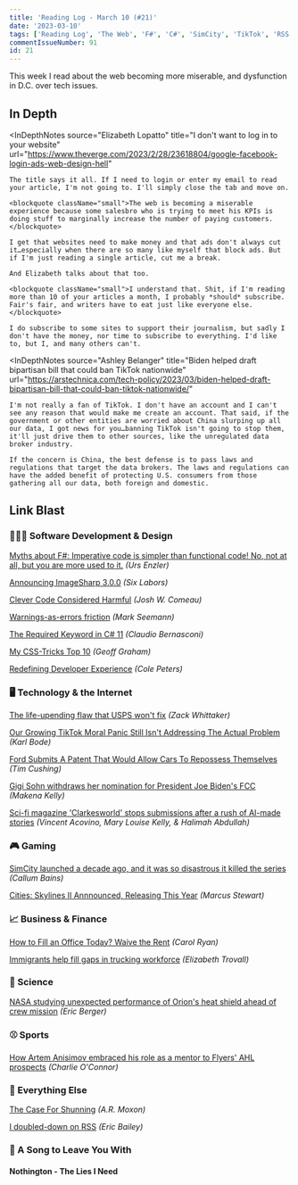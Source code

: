 ```yaml
---
title: 'Reading Log - March 10 (#21)'
date: '2023-03-10'
tags: ['Reading Log', 'The Web', 'F#', 'C#', 'SimCity', 'TikTok', 'RSS', 'Free Speech', 'CSS']
commentIssueNumber: 91
id: 21
---
```



This week I read about the web becoming more miserable, and dysfunction in D.C. over tech issues.

## In Depth

<InDepthNotes
    source="Elizabeth Lopatto"
    title="I don't want to log in to your website"
    url="https://www.theverge.com/2023/2/28/23618804/google-facebook-login-ads-web-design-hell"
>
    The title says it all. If I need to login or enter my email to read your article, I'm not going to. I'll simply close the tab and move on.

    <blockquote className="small">The web is becoming a miserable experience because some salesbro who is trying to meet his KPIs is doing stuff to marginally increase the number of paying customers.</blockquote>

    I get that websites need to make money and that ads don't always cut it…especially when there are so many like myself that block ads. But if I'm just reading a single article, cut me a break.

    And Elizabeth talks about that too.

    <blockquote className="small">I understand that. Shit, if I'm reading more than 10 of your articles a month, I probably *should* subscribe. Fair's fair, and writers have to eat just like everyone else.</blockquote>

    I do subscribe to some sites to support their journalism, but sadly I don't have the money, nor time to subscribe to everything. I'd like to, but I, and many others can't.
</InDepthNotes>

<InDepthNotes
    source="Ashley Belanger"
    title="Biden helped draft bipartisan bill that could ban TikTok nationwide"
    url="https://arstechnica.com/tech-policy/2023/03/biden-helped-draft-bipartisan-bill-that-could-ban-tiktok-nationwide/"
>
    I'm not really a fan of TikTok. I don't have an account and I can't see any reason that would make me create an account. That said, if the government or other entities are worried about China slurping up all our data, I got news for you…banning TikTok isn't going to stop them, it'll just drive them to other sources, like the unregulated data broker industry.

    If the concern is China, the best defense is to pass laws and regulations that target the data brokers. The laws and regulations can have the added benefit of protecting U.S. consumers from those gathering all our data, both foreign and domestic.
</InDepthNotes>

## Link Blast

### 👨🏼‍💻 Software Development & Design

[Myths about F#: Imperative code is simpler than functional code! No, not at all, but you are more used to it.](https://www.planetgeek.ch/2023/03/01/myths-about-f-imperative-code-is-simpler-than-functional-code-no-not-at-all-but-you-are-more-used-to-it/) *(Urs Enzler)*

[Announcing ImageSharp 3.0.0](https://sixlabors.com/posts/announcing-imagesharp-300/) *(Six Labors)*

[Clever Code Considered Harmful](https://www.joshwcomeau.com/career/clever-code-considered-harmful/) *(Josh W. Comeau)*

[Warnings-as-errors friction](https://blog.ploeh.dk/2023/03/06/warnings-as-errors-friction/) *(Mark Seemann)*

[The Required Keyword in C# 11](https://www.claudiobernasconi.ch/2023/03/03/the-required-keyword-in-csharp-11/) *(Claudio Bernasconi)*

[My CSS-Tricks Top 10](https://geoffgraham.me/my-css-tricks-top-10/) *(Geoff Graham)*

[Redefining Developer Experience](https://begin.com/blog/posts/2023-02-28-redefining-developer-experience) *(Cole Peters)*

### 🖥 Technology & the Internet

[The life-upending flaw that USPS won't fix](https://techcrunch.com/2023/03/01/us-postal-service-change-of-address-fraud/) *(Zack Whittaker)*

[Our Growing TikTok Moral Panic Still Isn't Addressing The Actual Problem](https://www.techdirt.com/2023/03/01/our-growing-tiktok-moral-panic-still-isnt-addressing-the-actual-problem/) *(Karl Bode)*

[Ford Submits A Patent That Would Allow Cars To Repossess Themselves](https://www.techdirt.com/2023/03/06/ford-submits-a-patent-that-would-allow-cars-to-repossess-themselves/) *(Tim Cushing)*

[Gigi Sohn withdraws her nomination for President Joe Biden's FCC](https://www.theverge.com/2023/3/7/23629307/gigi-sohn-withdraws-fcc-commissioner-nomination) *(Makena Kelly)*

[Sci-fi magazine 'Clarkesworld' stops submissions after a rush of AI-made stories](https://www.npr.org/2023/02/24/1159286436/ai-chatbot-chatgpt-magazine-clarkesworld-artificial-intelligence) *(Vincent Acovino, Mary Louise Kelly, & Halimah Abdullah)*

### 🎮 Gaming

[SimCity launched a decade ago, and it was so disastrous it killed the series](https://www.pcgamer.com/simcity-launched-a-decade-ago-and-it-was-so-disastrous-it-killed-the-series/) *(Callum Bains)*

[Cities: Skylines II Annnounced, Releasing This Year](https://www.gameinformer.com/2023/03/06/cities-skylines-ii-annnounced-releasing-this-year) *(Marcus Stewart)*

### 📈 Business & Finance

[How to Fill an Office Today? Waive the Rent](https://www.wsj.com/articles/how-to-fill-an-office-today-waive-the-rent-6ff4f9ec) *(Carol Ryan)*

[Immigrants help fill gaps in trucking workforce](https://www.marketplace.org/2023/03/06/immigrants-help-fill-gaps-in-trucking-workforce/) *(Elizabeth Trovall)*

### 🔬 Science

[NASA studying unexpected performance of Orion's heat shield ahead of crew mission](https://arstechnica.com/science/2023/03/nasa-will-target-november-2024-to-send-astronauts-around-the-moon/) *(Eric Berger)*

### ⚾ Sports

[How Artem Anisimov embraced his role as a mentor to Flyers' AHL prospects](https://theathletic.com/4285101/2023/03/08/flyers-prospects-artem-anisimov-ahl/) *(Charlie O'Connor)*

### 🎒 Everything Else

[The Case For Shunning](https://armoxon.substack.com/p/the-case-for-shunning) *(A.R. Moxon)*

[I doubled-down on RSS](https://ericwbailey.website/published/i-doubled-down-on-rss/) *(Eric Bailey)*

### 🎵 A Song to Leave You With

#### Nothington - The Lies I Need

<YouTubeEmbed
    id="4sPZkQ8RPEw"
    title="Nothington - The Lies I Need"
/>

